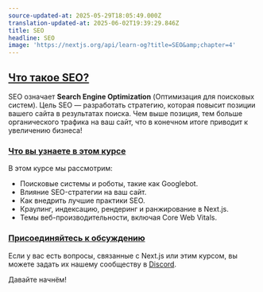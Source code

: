 ```yaml
---
source-updated-at: 2025-05-29T18:05:49.000Z
translation-updated-at: 2025-06-02T19:39:29.846Z
title: SEO
headline: SEO
image: 'https://nextjs.org/api/learn-og?title=SEO&amp;chapter=4'
---
```


[Что такое SEO?](#что-такое-seo)
----------------------------

SEO означает **Search Engine Optimization** (Оптимизация для поисковых систем). Цель SEO — разработать стратегию, которая повысит позиции вашего сайта в результатах поиска. Чем выше позиция, тем больше органического трафика на ваш сайт, что в конечном итоге приводит к увеличению бизнеса!

### [Что вы узнаете в этом курсе](#что-вы-узнаете-в-этом-курсе)

В этом курсе мы рассмотрим:

*   Поисковые системы и роботы, такие как Googlebot.
*   Влияние SEO-стратегии на ваш сайт.
*   Как внедрить лучшие практики SEO.
*   Краулинг, индексацию, рендеринг и ранжирование в Next.js.
*   Темы веб-производительности, включая Core Web Vitals.

### [Присоединяйтесь к обсуждению](#присоединяйтесь-к-обсуждению)

Если у вас есть вопросы, связанные с Next.js или этим курсом, вы можете задать их нашему сообществу в [Discord](https://discord.gg/Q3AsD4efFC).

Давайте начнём!